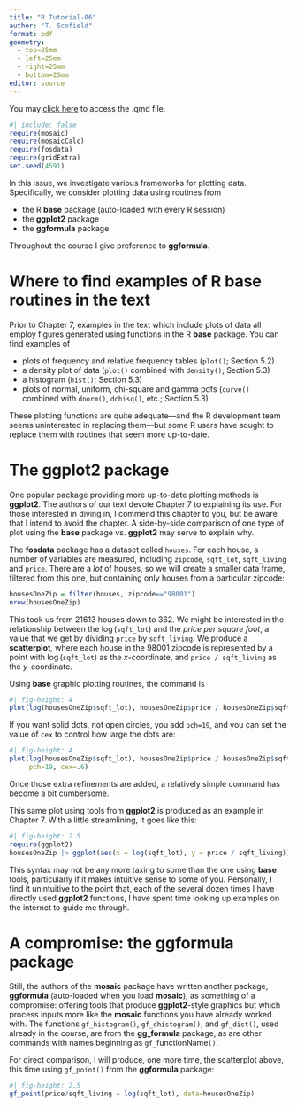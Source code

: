 ```yaml
---
title: "R Tutorial-06"
author: "T. Scofield"
format: pdf
geometry:
  - top=25mm
  - left=25mm
  - right=25mm
  - bottom=25mm
editor: source
---
```


You may [click here](https://scofield.site/courses/s243/Rtutorials/Rtutorial-06.qmd) to access the .qmd file.

```r
#| include: false
require(mosaic)
require(mosaicCalc)
require(fosdata)
require(gridExtra)
set.seed(4591)
```

In this issue, we investigate various frameworks for plotting data.  Specifically, we consider plotting data using routines from

 * the R **base** package (auto-loaded with every R session)
 * the **ggplot2** package
 * the **ggformula** package
 
Throughout the course I give preference to **ggformula**.

# Where to find examples of R **base** routines in the text

Prior to Chapter 7, examples in the text which include plots of data all employ figures generated using functions in the R **base** package.  You can find examples of

 * plots of frequency and relative frequency tables (`plot()`; Section 5.2)
 * a density plot of data (`plot()` combined with `density()`; Section 5.3)
 * a histogram (`hist()`; Section 5.3)
 * plots of normal, uniform, chi-square and gamma pdfs (`curve()` combined with `dnorm()`, `dchisq()`, etc.; Section 5.3)
 
These plotting functions are quite adequate---and the R development team seems uninterested in replacing them---but some R users have sought to replace them with routines that seem more up-to-date.

# The ggplot2 package

One popular package providing more up-to-date plotting methods is **ggplot2**.  The authors of our text devote Chapter 7 to explaining its use.  For those interested in diving in, I commend this chapter to you, but be aware that I intend to avoid the chapter.  A side-by-side comparison of one type of plot using the **base** package vs. **ggplot2** may serve to explain why.

The **fosdata** package has a dataset called `houses`.  For each house, a number of variables are measured, including `zipcode`, `sqft_lot`, `sqft_living` and `price`.  There are a *lot* of houses, so we will create a smaller data frame, filtered from this one, but containing only houses from a particular zipcode:
```r
housesOneZip = filter(houses, zipcode=="98001")
nrow(housesOneZip)
```

This took us from 21613 houses down to 362.  We might be interested in the relationship between the $\log($`sqft_lot`$)$ and the *price per square foot*, a value that we get by dividing `price` by `sqft_living`.  We produce a **scatterplot**, where each house in the 98001 zipcode is represented by a point with $\log($`sqft_lot`$)$ as the $x$-coordinate, and `price / sqft_living` as the $y$-coordinate.

Using **base** graphic plotting routines, the command is
```r
#| fig-height: 4
plot(log(housesOneZip$sqft_lot), housesOneZip$price / housesOneZip$sqft_living)
```
If you want solid dots, not open circles, you add `pch=19`, and you can set the value of `cex` to control how large the dots are:
```r
#| fig-height: 4
plot(log(housesOneZip$sqft_lot), housesOneZip$price / housesOneZip$sqft_living,
     pch=19, cex=.6)
```
Once those extra refinements are added, a relatively simple command has become a bit cumbersome.

This same plot using tools from **ggplot2** is produced as an example in Chapter 7.  With a little streamlining, it goes like this:
```r
#| fig-height: 2.5
require(ggplot2)
housesOneZip |> ggplot(aes(x = log(sqft_lot), y = price / sqft_living)) + geom_point()
```

This syntax may not be any more taxing to some than the one using **base** tools, particularly if it makes intuitive sense to some of you.  Personally, I find it unintuitive to the point that, each of the several dozen times I have directly used **ggplot2** functions, I have spent time looking up examples on the internet to guide me through.

# A compromise: the ggformula package

Still, the authors of the **mosaic** package have written another package, **ggformula** (auto-loaded when you load **mosaic**), as something of a compromise: offering tools that produce **ggplot2**-style graphics but which process inputs more like the **mosaic** functions you have already worked with.  The functions `gf_histogram()`, `gf_dhistogram()`, and `gf_dist()`, used already in the course, are from the **gg_formula** package, as are other commands with names beginning as `gf_`functionName`()`.

For direct comparison, I will produce, one more time, the scatterplot above, this time using `gf_point()` from the **ggformula** package:
```r
#| fig-height: 2.5
gf_point(price/sqft_living ~ log(sqft_lot), data=housesOneZip)
```
